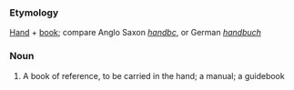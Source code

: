 ===Etymology===
[[Hand]] + [[book]]; compare Anglo Saxon ''[[handbc]]'', or German ''[[handbuch]]''
===Noun===
#A book of reference, to be carried in the hand; a manual; a guidebook